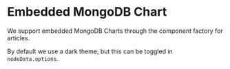 
<Meta title="Chart" />

# Embedded MongoDB Chart

We support embedded MongoDB Charts through the component factory for articles.

<Preview>
    <Story name="Chart (dark theme)">
        <Chart
            nodeData={{
                options: {
                    id: '28dc1e9e-27a5-4259-ad5b-0f2b1bc9ff5e',
                    width: 760,
                    align: 'center',
                    height: 570,
                    url: 'https://charts.mongodb.com/charts-coronavirus-lwlvn',
                },
            }}
        />
    </Story>
</Preview>

By default we use a dark theme, but this can be toggled in `nodeData.options`.

<Preview>
    <Story name="Chart (light theme)">
        <Chart
            nodeData={{
                options: {
                    id: '28dc1e9e-27a5-4259-ad5b-0f2b1bc9ff5e',
                    width: 760,
                    align: 'center',
                    height: 570,
                    url: 'https://charts.mongodb.com/charts-coronavirus-lwlvn',
                    theme: 'light',
                },
            }}
        />
    </Story>
</Preview>
